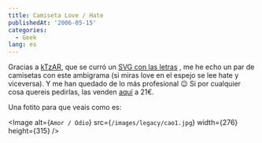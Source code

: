 ```yaml
---
title: Camiseta Love / Hate
publishedAt: '2006-05-15'
categories:
  - Geek
lang: es
---
```


Gracias a [kTzAR](http://ktzar.com/index.php), que se curró un [SVG con las letras](http://ktzar.com/2006/svg-de-camiseta-love-hate) , me he echo un par de camisetas con este ambigrama (si miras love en el espejo se lee hate y viceversa). Y me han quedado de lo más profesional 😉 Si por cualquier cosa quereis pedirlas, las venden [aquí](http://www.madeindesign.com/designer-351-Rachel-Plefger.html) a 21€.

Una fotito para que veais como es:

<Image
  alt={`Amor / Odio`}
  src={`/images/legacy/cao1.jpg`}
  width={276}
  height={315}
/>

